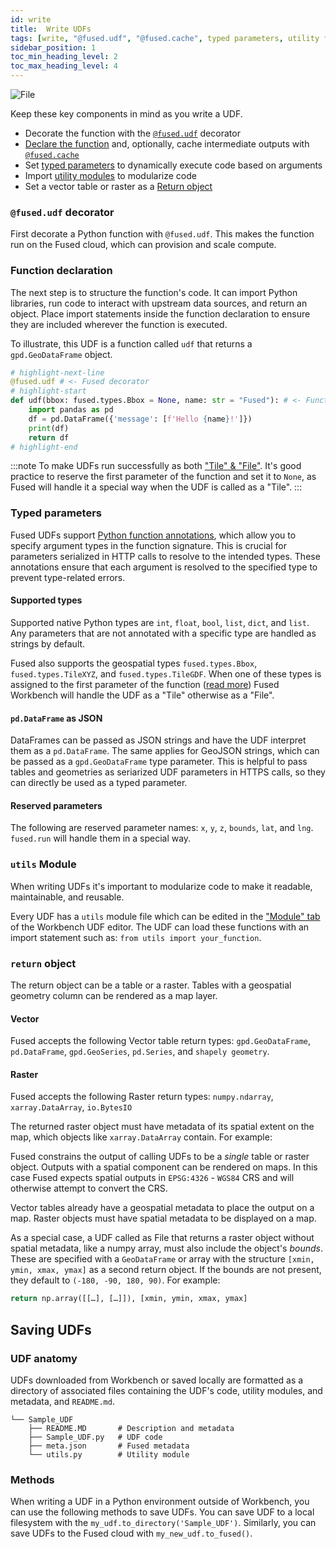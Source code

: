 ```yaml
---
id: write
title:  Write UDFs
tags: [write, "@fused.udf", "@fused.cache", typed parameters, utility functions, return object]
sidebar_position: 1
toc_min_heading_level: 2
toc_max_heading_level: 4
---
```





<div style={{textAlign: 'center'}}>
<img src={ImageAnatomy} alt="File" style={{}} />
</div>


 Keep these key components in mind as you write a UDF.
- Decorate the function with the [`@fused.udf`](/basics/core-concepts/write/#fusedudf-decorator) decorator
- [Declare the function](/basics/core-concepts/write/#function-declaration) and, optionally, cache intermediate outputs with [`@fused.cache`](/basics/core-concepts/write/#fusedcache-decorator)
- Set [typed parameters](/basics/core-concepts/write/#typed-parameters) to dynamically execute code based on arguments
- Import [utility modules](/workbench/map-builder/udf-editor/#module) to modularize code
- Set a vector table or raster as a [Return object](/basics/core-concepts/#d-return-object)


### `@fused.udf` decorator

First decorate a Python function with `@fused.udf`. This makes the function run on the Fused cloud, which can provision and scale compute. 


### Function declaration

The next step is to structure the function's code. It can import Python libraries, run code to interact with upstream data sources, and return an object. Place import statements inside the function declaration to ensure they are included wherever the function is executed.

To illustrate, this UDF is a function called `udf` that returns a `gpd.GeoDataFrame` object. 


```python
# highlight-next-line
@fused.udf # <- Fused decorator
# highlight-start
def udf(bbox: fused.types.Bbox = None, name: str = "Fused"): # <- Function declaration
    import pandas as pd
    df = pd.DataFrame({'message': [f'Hello {name}!']})
    print(df)
    return df
# highlight-end
```

:::note
To make UDFs run successfully as both ["Tile" & "File"](/basics/core-concepts/call/#file--tile). It's good practice to reserve the first parameter of the function and set it to `None`, as Fused will handle it a special way when the UDF is called as a "Tile". 
:::

### Typed parameters

Fused UDFs support [Python function annotations](https://peps.python.org/pep-3107/), which allow you to specify argument types in the function signature. This is crucial for parameters serialized in HTTP calls to resolve to the intended types. These annotations ensure that each argument is resolved to the specified type to prevent type-related errors. 

#### Supported types

Supported native Python types are `int`, `float`, `bool`, `list`, `dict`, and `list`. Any parameters that are not annotated with a specific type are handled as strings by default.

Fused also supports the geospatial types `fused.types.Bbox`, `fused.types.TileXYZ`, and `fused.types.TileGDF`. When one of these types is assigned to the first parameter of the function ([read more](/basics/core-concepts/call/#bbox-object-types)) Fused Workbench will handle the UDF as a "Tile" otherwise as a "File". 






#### `pd.DataFrame` as JSON

DataFrames can be passed as JSON strings and have the UDF interpret them as a `pd.DataFrame`. The same applies for GeoJSON strings, which can be passed as a `gpd.GeoDataFrame` type parameter. This is helpful to pass tables and geometries as seriarized UDF parameters in HTTPS calls, so they can directly be used as a typed parameter. 


#### Reserved parameters

The following are reserved parameter names: `x`, `y`, `z`, `bounds`, `lat`, and `lng`. `fused.run` will handle them in a special way.

### `utils` Module

When writing UDFs it's important to modularize code to make it readable, maintainable, and reusable. 

Every UDF has a `utils` module file which can be edited in the ["Module" tab](/workbench/map-builder/udf-editor/#module-tab) of the Workbench UDF editor. The UDF can load these functions with an import statement such as: `from utils import your_function`. 


### `return` object

The return object can be a table or a raster. Tables with a geospatial geometry column can be rendered as a map layer.

#### Vector

Fused accepts the following Vector table return types: `gpd.GeoDataFrame`, `pd.DataFrame`, `gpd.GeoSeries`, `pd.Series`, and `shapely geometry`.

#### Raster

Fused accepts the following Raster return types: `numpy.ndarray`, `xarray.DataArray`, `io.BytesIO`

The returned raster object must have metadata of its spatial extent on the map, which objects like `xarray.DataArray` contain. For example:




Fused constrains the output of calling UDFs to be a _single_ table or raster object. Outputs with a spatial component can be rendered on maps. In this case Fused expects spatial outputs in `EPSG:4326` - `WGS84` CRS and will otherwise attempt to convert the CRS.

Vector tables already have a geospatial metadata to place the output on a map. Raster objects must have spatial metadata to be displayed on a map. 

As a special case, a UDF called as File that returns a raster object without spatial metadata, like a numpy array, must also include the object's *bounds*. These are specified with a `GeoDataFrame` or array with the structure `[xmin, ymin, xmax, ymax]` as a second return object. If the bounds are not present, they default to `(-180, -90, 180, 90)`. For example: 

```python
return np.array([[…], […]]), [xmin, ymin, xmax, ymax]
```





## Saving UDFs

### UDF anatomy

UDFs downloaded from Workbench or saved locally are formatted as a directory of associated files containing the UDF's code, utility modules, and metadata, and `README.md`. 

```
└── Sample_UDF
    ├── README.MD       # Description and metadata
    ├── Sample_UDF.py   # UDF code
    ├── meta.json       # Fused metadata
    └── utils.py        # Utility module
```

### Methods

When writing a UDF in a Python environment outside of Workbench, you can use the following methods to save UDFs. You can save UDF to a local filesystem with the `my_udf.to_directory('Sample_UDF')`. Similarly, you can save UDFs to the Fused cloud with `my_new_udf.to_fused()`.

